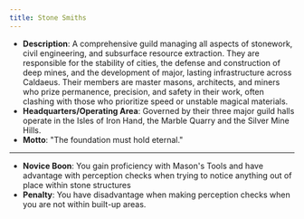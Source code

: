 ```yaml
---
title: Stone Smiths
---
```


- **Description**: A comprehensive guild managing all aspects of stonework, civil engineering, and subsurface resource extraction. They are responsible for the stability of cities, the defense and construction of deep mines, and the development of major, lasting infrastructure across Caldaeus. Their members are master masons, architects, and miners who prize permanence, precision, and safety in their work, often clashing with those who prioritize speed or unstable magical materials.
- **Headquarters/Operating Area**: Governed by their three major guild halls operate in the Isles of Iron Hand, the Marble Quarry and the Silver Mine Hills.
- **Motto**: "The foundation must hold eternal."
---
- **Novice Boon**: You gain proficiency with Mason's Tools and have advantage with perception checks when trying to notice anything out of place within stone structures
- **Penalty**: You have disadvantage when making perception checks when you are not within built-up areas.
